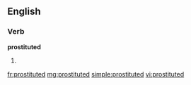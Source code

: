 ==English==

===Verb===
'''prostituted'''

# {{past of|prostitute}}

[[fr:prostituted]]
[[mg:prostituted]]
[[simple:prostituted]]
[[vi:prostituted]]